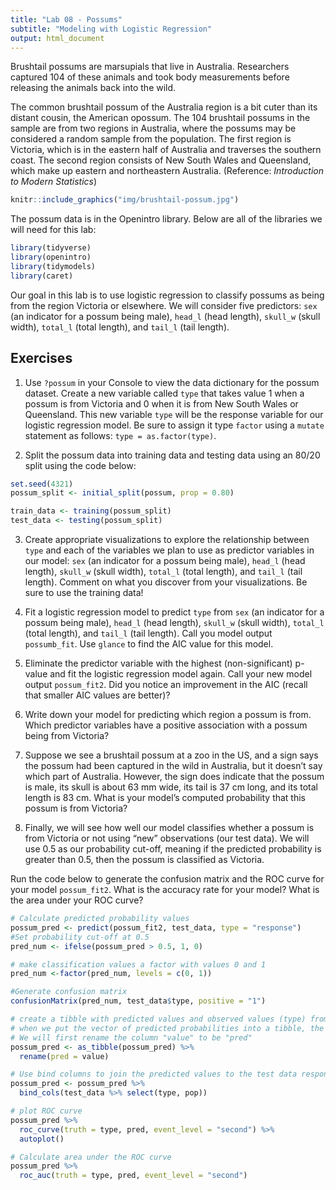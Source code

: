 ---
title: "Lab 08 - Possums"
subtitle: "Modeling with Logistic Regression"
output: html_document
---

Brushtail possums are marsupials that live in Australia. Researchers captured 104 of these animals and took body measurements before releasing the animals back into the wild. 

The common brushtail possum of the Australia region is a bit cuter than its distant cousin, the American opossum. The 104 brushtail possums in the sample are from two regions in Australia, where the possums may be considered a random sample from the population. The first region is Victoria, which is in the eastern half of Australia and traverses the southern coast. The second region consists of New South Wales and Queensland, which make up eastern and northeastern Australia. (Reference:  *Introduction to Modern Statistics*)

```{r echo = FALSE, out.height="30%", out.width = "50%"}
knitr::include_graphics("img/brushtail-possum.jpg")
```

The possum data is in the Openintro library.  Below are all of the libraries we will need for this lab:
```{r libraries, message = FALSE, warning = FALSE}
library(tidyverse)
library(openintro)
library(tidymodels)
library(caret)
```

Our goal in this lab is to use logistic regression to classify possums as being from the region Victoria or elsewhere. We will consider five predictors: `sex` (an indicator for a possum being male), `head_l` (head length), `skull_w` (skull width), `total_l` (total length), and `tail_l` (tail length).


## Exercises

1.  Use `?possum` in your Console to view the data dictionary for the possum dataset.  Create a new variable called `type` that takes value 1 when a possum is from Victoria and 0 when it is from New South Wales or Queensland.  This new variable `type` will be the response variable for our logistic regression model.  Be sure to assign it type `factor` using a `mutate` statement as follows: `type = as.factor(type)`.

2. Split the possum data into training data and testing data using an 80/20 split using the code below:

```{r Q2}
set.seed(4321)
possum_split <- initial_split(possum, prop = 0.80)

train_data <- training(possum_split)
test_data <- testing(possum_split)
```


3.  Create appropriate visualizations to explore the relationship between `type` and each of the variables we plan to use as predictor variables in our model:  `sex` (an indicator for a possum being male), `head_l` (head length), `skull_w` (skull width), `total_l` (total length), and `tail_l` (tail length).  Comment on what you discover from your visualizations.  Be sure to use the training data!

4.  Fit a logistic regression model to predict `type` from `sex` (an indicator for a possum being male), `head_l` (head length), `skull_w` (skull width), `total_l` (total length), and `tail_l` (tail length). Call you model output `possumb_fit`. Use `glance` to find the AIC value for this model.

5.  Eliminate the predictor variable with the highest (non-significant) p-value and fit the logistic regression model again.  Call your new model output `possum_fit2`.  Did you notice an improvement in the AIC (recall that smaller AIC values are better)?  

6.  Write down your model for predicting which region a possum is from.  Which predictor variables have a positive association with a possum being from Victoria?

7.  Suppose we see a brushtail possum at a zoo in the US, and a sign says the possum had been captured in the wild in Australia, but it doesn’t say which part of Australia. However, the sign does indicate that the possum is male, its skull is about 63 mm wide, its tail is 37 cm long, and its total length is 83 cm. What is your model’s computed probability that this possum is from Victoria?

8.  Finally, we will see how well our model classifies whether a possum is from Victoria or not using "new" observations (our test data).  We will use 0.5 as our probability cut-off, meaning if the predicted probability is greater than 0.5, then the possum is classified as Victoria.  

Run the code below to generate the confusion matrix and the ROC curve for your model `possum_fit2`.  What is the accuracy rate for your model?  What is the area under your ROC curve?

```{r eval = FALSE}

# Calculate predicted probability values
possum_pred <- predict(possum_fit2, test_data, type = "response")
#Set probability cut-off at 0.5
pred_num <- ifelse(possum_pred > 0.5, 1, 0)  

# make classification values a factor with values 0 and 1
pred_num <-factor(pred_num, levels = c(0, 1))

#Generate confusion matrix
confusionMatrix(pred_num, test_data$type, positive = "1")
```

```{r eval = FALSE}

# create a tibble with predicted values and observed values (type) from the test data
# when we put the vector of predicted probabilities into a tibble, the column name becomes "value".
# We will first rename the column "value" to be "pred"
possum_pred <- as_tibble(possum_pred) %>%
  rename(pred = value)

# Use bind columns to join the predicted values to the test data response values
possum_pred <- possum_pred %>%
  bind_cols(test_data %>% select(type, pop))

# plot ROC curve
possum_pred %>%
  roc_curve(truth = type, pred, event_level = "second") %>%
  autoplot()

# Calculate area under the ROC curve
possum_pred %>%
  roc_auc(truth = type, pred, event_level = "second")
```